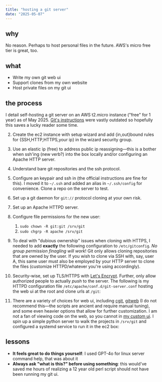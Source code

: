 ```yaml
---
title: "hosting a git server"
date: "2025-05-07"
---
```


## why

No reason. Perhaps to host personal files in the future. AWS's micro free tier is great, too.

## what

- Write my own git web ui
- Support clones from my own website
- Host private files on my git ui

## the process

I detail self-hosting a git server on an AWS t2.micro instance ("free" for 1 year) as of May 2025. [Git's instructions](https://git-scm.com/book/en/v2/Git-on-the-Server-The-Protocols) were vastly outdated so hopefully this saves a lucky reader some time.

2.  Create the ec2 instance with setup wizard and add \{in,out\}bound rules for \{SSH,HTTP,HTTPS,your ip\} in the wizard security group.
3.  Use an elastic ip (free) to address public ip reassigning—this is a bother when ssh'ing (new verb?) into the box locally and/or configuring an Apache HTTP server.
4.  Understand bare git repositories and the ssh protocol.
5.  Configure an keypair and ssh in (the official instructions are fine for this). I moved it to `~/.ssh` and added an alias in `~/.ssh/config` for convenience. Clone a repo on the server to test.
6.  Set up a git daemon for `git://` protocol cloning at your own risk.
7.  Set up an Apache HTTPD server.
8.  Configure file permissions for the new user:
    1.  `sudo chown -R git:git /srv/git`
    2.  `sudo chgrp -R apache /srv/git`
9.  To deal with "dubious ownership" issues when cloning with HTTPS, I needed to add **exactly** the following configuration to `/etc/gitconfig`. _No group permission finagling will work_! Git only allows cloning repositories that are owned by the user. If you wish to clone via SSH with, say, user A, this same user must also be employed by your HTTP server to clone the files (customize HTTPD/whatever you're using accordingly).

10. Security-wise, set up TLS/HTTPS with [Let's Encrypt](https://letsencrypt.org/). Further, only allow authorized people to actually _push_ to the server. The following is my HTTPD configuration file `/etc/apache/conf.d/git-server.conf` hosting the web ui at the root and clone urls at `/git`:

11. There are a variety of choices for web ui, including [cgit](https://git.zx2c4.com/cgit/), [gitweb](https://git-scm.com/docs/gitweb) (I do not recommend this—the scripts are ancient and require manual tuning), and some even heavier options that allow for further customization. I am not a fan of viewing code on the web, so you cannot in [my custom ui](https://git.barrettruth.com). I spin up a simple python server to walk the projects in `/srv/git` and configured a systemd service to run it in the ec2 box:

## lessons

- **It feels great to do things yourself**: I used GPT-4o for linux server command help, that was about it
- **Always ask "what is this?" before using something**: this would've saved me hours of realizing a 12 year old perl script should not have been running my git ui.
